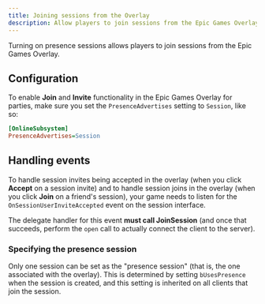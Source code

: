 ```yaml
---
title: Joining sessions from the Overlay
description: Allow players to join sessions from the Epic Games Overlay.
---
```


Turning on presence sessions allows players to join sessions from the Epic Games Overlay.

## Configuration

To enable **Join** and **Invite** functionality in the Epic Games Overlay for parties, make sure you set the `PresenceAdvertises` setting to `Session`, like so:

```ini
[OnlineSubsystem] 
PresenceAdvertises=Session
```

## Handling events

To handle session invites being accepted in the overlay (when you click **Accept** on a session invite) and to handle session joins in the overlay (when you click **Join** on a friend's session), your game needs to listen for the `OnSessionUserInviteAccepted` event on the session interface.

The delegate handler for this event **must call JoinSession** (and once that succeeds, perform the `open` call to actually connect the client to the server).

### Specifying the presence session

Only one session can be set as the "presence session" (that is, the one associated with the overlay). This is determined by setting `bUsesPresence` when the session is created, and this setting is inherited on all clients that join the session.
